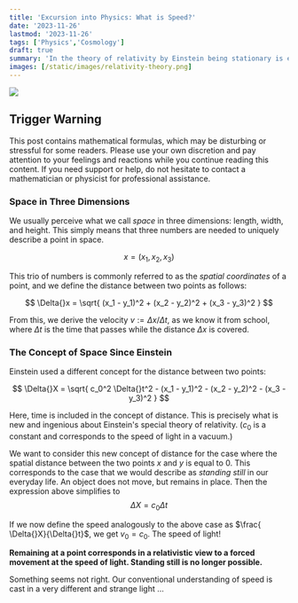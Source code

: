 ```yaml
---
title: 'Excursion into Physics: What is Speed?'
date: '2023-11-26'
lastmod: '2023-11-26'
tags: ['Physics','Cosmology']
draft: true
summary: 'In the theory of relativity by Einstein being stationary is equivalent to the speed of light'
images: [/static/images/relativity-theory.png]
---
```


![](/static/images/relativity-theory.png)

## Trigger Warning

This post contains mathematical formulas,
which may be disturbing or stressful for some readers.
Please use your own discretion and pay attention to your feelings and reactions
while you continue reading this content. If you need support or help,
do not hesitate to contact a mathematician or physicist for professional assistance.

### Space in Three Dimensions

We usually perceive what we call *space* in three dimensions:
length, width, and height. This simply means that three numbers are needed
to uniquely describe a point in space.

$$
x = (x_1,x_2,x_3)
$$

This trio of numbers is commonly referred to as the *spatial coordinates* of a point, and
we define the distance between two points as follows:

$$
\Delta{}x = \sqrt{ (x_1 - y_1)^2 + (x_2 - y_2)^2 + (x_3 - y_3)^2 }
$$

From this, we derive the velocity $v := \Delta{}x / \Delta{}t$, as
we know it from school, where $\Delta{}t$ is the time that passes
while the distance $\Delta{}x$ is covered.

### The Concept of Space Since Einstein

Einstein used a different concept for the distance between two points:

$$
\Delta{}X = \sqrt{ c_0^2 \Delta{}t^2 - (x_1 - y_1)^2 - (x_2 - y_2)^2 - (x_3 - y_3)^2 }
$$

Here, time is included in the concept of distance. This is precisely what is new and ingenious
about Einstein's special theory of relativity. ($c_0$ is a constant and corresponds to
the speed of light in a vacuum.)

We want to consider this new concept of distance for the case where the spatial distance between the two
points $x$ and $y$ is equal to $0$. This corresponds to the case that we would describe as *standing still* in our everyday life. An object does not move, but remains in place. Then the expression above simplifies to
$$ \Delta{}X = c_0 \Delta{}t$$

If we now define the speed analogously to the above case as $\frac{ \Delta{}X}{\Delta{}t}$,
we get $v_0 = c_0$. The speed of light!

**Remaining at a point corresponds in a relativistic view
to a forced movement at the speed of light. Standing still is no longer possible.**

Something seems not right. Our conventional understanding of speed
is cast in a very different
and strange light ...
